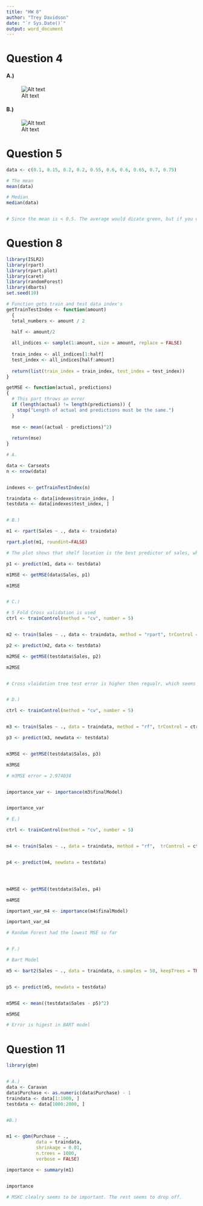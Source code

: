 ```yaml
---
title: "HW 8"
author: "Trey Davidson"
date: "`r Sys.Date()`"
output: word_document
---
```


# Question 4

#### A.)

![Alt text](/Users/treydavidson/Desktop/Mizzou/FS%202024/STATS%204510/HW/HW8/IMG_0050.jpg)

#### B.)

![Alt text](/Users/treydavidson/Desktop/Mizzou/FS%202024/STATS%204510/HW/HW8/IMG_0051.jpg)

# Question 5

```r

data <- c(0.1, 0.15, 0.2, 0.2, 0.55, 0.6, 0.6, 0.65, 0.7, 0.75)

# The mean
mean(data) 

# Median
median(data)


# Since the mean is < 0.5. The average would dicate green, but if you use siple majority you would pick red as the median is greater then 0.5
```

# Question 8

```r
library(ISLR2)
library(rpart)
library(rpart.plot)
library(caret)
library(randomForest)
library(dbarts)
set.seed(10)

# Function gets train and test data index's
getTrainTestIndex <- function(amount) 
  {
  total_numbers <- amount / 2

  half <- amount/2
  
  all_indices <- sample(1:amount, size = amount, replace = FALSE)
  
  train_index <- all_indices[1:half]
  test_index <- all_indices[half:amount]
  
  return(list(train_index = train_index, test_index = test_index))
}

getMSE <- function(actual, predictions) 
{
  # This part throws an error
  if (length(actual) != length(predictions)) {
    stop("Length of actual and predictions must be the same.")
  }
  
  mse <- mean((actual - predictions)^2)
  
  return(mse)
}

# A. 

data <- Carseats
n <- nrow(data)


indexes <- getTrainTestIndex(n)

traindata <- data[indexes$train_index, ]
testdata <- data[indexes$test_index, ]


# B.) 

m1 <- rpart(Sales ~ ., data <- traindata)

rpart.plot(m1, roundint=FALSE)

# The plot shows that shelf location is the best predictor of sales, which makes sense when thinking about how people shop.

p1 <- predict(m1, data <- testdata)

m1MSE <- getMSE(data$Sales, p1)

m1MSE


# C.) 

# 5 Fold Cross validation is used 
ctrl <- trainControl(method = "cv", number = 5) 


m2 <- train(Sales ~ ., data <- traindata, method = "rpart", trControl = ctrl)

p2 <- predict(m2, data <- testdata)

m2MSE <- getMSE(testdata$Sales, p2)

m2MSE


# Cross vlaidation tree test error is higher then regualr, which seems quite weird to me. 


# D.) 

ctrl <- trainControl(method = "cv", number = 5)


m3 <- train(Sales ~ ., data = traindata, method = "rf", trControl = ctrl, importance = TRUE)

p3 <- predict(m3, newdata <- testdata)


m3MSE <- getMSE(testdata$Sales, p3)

m3MSE

# m3MSE error = 2.974038


importance_var <- importance(m3$finalModel)


importance_var

# E.) 

ctrl <- trainControl(method = "cv", number = 5)


m4 <- train(Sales ~ ., data = traindata, method = "rf",  trControl = ctrl, importance = TRUE)


p4 <- predict(m4, newdata = testdata)




m4MSE <- getMSE(testdata$Sales, p4)

m4MSE

important_var_m4 <- importance(m4$finalModel)

important_var_m4

# Random Forest had the lowest MSE so far 


# F.) 

# Bart Model

m5 <- bart2(Sales ~ ., data = traindata, n.samples = 50, keepTrees = TRUE)


p5 <- predict(m5, newdata = testdata)


m5MSE <- mean((testdata$Sales - p5)^2)

m5MSE

# Error is higest in BART model


```

# Question 11 


``` r


library(gbm)


# A.)
data <- Caravan
data$Purchase <- as.numeric(data$Purchase) - 1
traindata <- data[1:1000, ]
testdata <- data[1000:2000, ]


#B.)


m1 <- gbm(Purchase ~ ., 
           data = traindata, 
           shrinkage = 0.01, 
           n.trees = 1000, 
           verbose = FALSE)

importance <- summary(m1)


importance

# MSKC clealry seems to be important. The rest seems to drop off. 


```